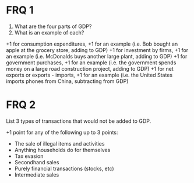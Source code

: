# FRQ 1
<ol className='alpha-list-mdx'>
	<li>What are the four parts of GDP?</li>
	<li>What is an example of each?</li>
</ol>

<FRQ num={1} totalPoints={8}>
	<FRQCheck points={2}>
		+1 for consumption expenditures, +1 for an example (i.e. Bob bought an apple at the grocery store, adding to GDP)
	</FRQCheck>
	<FRQCheck points={2}>
		+1 for investment by firms, +1 for an example (i.e. McDonalds buys another large plant, adding to GDP)
	</FRQCheck>
	<FRQCheck points={2}>
		+1 for government purchases, +1 for an example (i.e. the government spends money on a large road construction project, adding to GDP)
	</FRQCheck>
	<FRQCheck points={2}>
		+1 for net exports or exports - imports, +1 for an example (i.e. the United States imports phones from China, subtracting from GDP)
	</FRQCheck>
</FRQ>

# FRQ 2
List 3 types of transactions that would not be added to GDP.

<FRQ num={2} totalPoints={3}>
	<FRQCheck points={3}>
		+1 point for any of the following up to 3 points:
		<ul>
			<li>The sale of illegal items and activities</li>
			<li>Anything households do for themselves</li>
			<li>Tax evasion</li>
			<li>Secondhand sales</li>
			<li>Purely financial transactions (stocks, etc)</li>
			<li>Intermediate sales</li>
		</ul>
	</FRQCheck>
</FRQ>